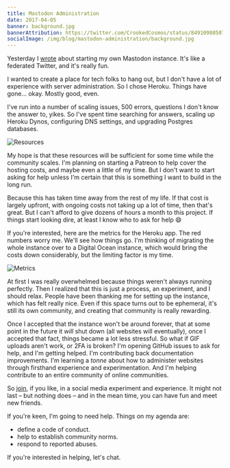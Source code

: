 ```yaml
---
title: Mastodon Administration
date: 2017-04-05
banner: background.jpg
bannerAttribution: https://twitter.com/CrookedCosmos/status/849109805079949312
socialImage: /img/blog/mastodon-administration/background.jpg
---
```



Yesterday I [wrote](/blog/mastodon/) about starting my own Mastodon instance. It's like a federated Twitter, and it's really fun.

I wanted to create a place for tech folks to hang out, but I don't have a lot of experience with server administration. So I chose Heroku. Things have gone... okay. Mostly good, even.


I've run into a number of scaling issues, 500 errors, questions I don't know the answer to, yikes. So I've spent time searching for answers, scaling up Heroku Dynos, configuring DNS settings, and upgrading Postgres databases. 

<Wide>

![Resources](resources.png)

</Wide>

My hope is that these resources will be sufficient for some time while the community scales. I'm planning on starting a Patreon to help cover the hosting costs, and maybe even a little of my time. But I don't want to start asking for help unless I'm certain that this is something I want to build in the long run.

Because this has taken time away from the rest of my life. If that cost is largely upfront, with ongoing costs not taking up a lot of time, then that's great. But I can't afford to give dozens of hours a month to this project. If things start looking dire, at least I know who to ask for help 😄

If you're interested, here are the metrics for the Heroku app. The red numbers worry me. We'll see how things go. I'm thinking of migrating the whole instance over to a Digital Ocean instance, which would bring the costs down considerably, but the limiting factor is my time.

<Wide>

![Metrics](metrics.png)

</Wide>

At first I was really overwhelmed because things weren't always running perfectly. Then I realized that this is just a process, an experiment, and I should relax. People have been thanking me for setting up the instance, which has felt really nice. Even if this space turns out to be ephemeral, it's still its own community, and creating that community is really rewarding.

Once I accepted that the instance won't be around forever, that at some point in the future it _will_ shut down (all websites will eventually), once I accepted that fact, things became a lot less stressful. So what if GIF uploads aren't work, or 2FA is broken? I'm opening GitHub issues to ask for help, and I'm getting helped. I'm contributing back documentation improvements. I'm learning a _tonne_ about how to administer websites through firsthand experience and experimentation. And I'm helping contribute to an entire community of online communities.

So [join](https://mastodon.technology), if you like, in a social media experiment and experience. It might not last – but nothing does – and in the mean time, you can have fun and meet new friends. 

If you're keen, I'm going to need help. Things on my agenda are:

- define a code of conduct.
- help to establish community norms.
- respond to reported abuses.

If you're interested in helping, let's chat.

  